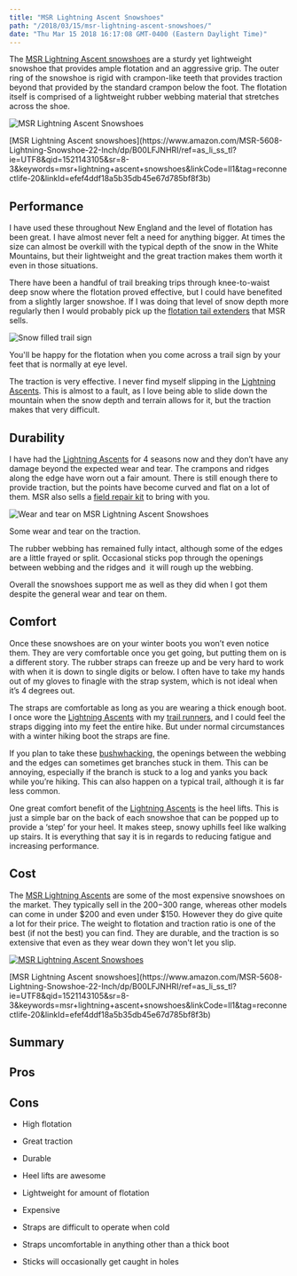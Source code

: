 ```yaml
---
title: "MSR Lightning Ascent Snowshoes"
path: "/2018/03/15/msr-lightning-ascent-snowshoes/"
date: "Thu Mar 15 2018 16:17:08 GMT-0400 (Eastern Daylight Time)"
---
```


The [MSR Lightning Ascent snowshoes](https://www.amazon.com/MSR-5608-Lightning-Snowshoe-22-Inch/dp/B00LFJNHRI/ref=as_li_ss_tl?ie=UTF8&qid=1521143105&sr=8-3&keywords=msr+lightning+ascent+snowshoes&linkCode=ll1&tag=reconnectlife-20&linkId=efef4ddf18a5b35db45e67d785bf8f3b) are a sturdy yet lightweight snowshoe that provides ample flotation and an aggressive grip. The outer ring of the snowshoe is rigid with crampon-like teeth that provides traction beyond that provided by the standard crampon below the foot. The flotation itself is comprised of a lightweight rubber webbing material that stretches across the shoe.

![MSR Lightning Ascent Snowshoes](http://reconnect.life/wp-content/uploads/2018/03/msr-lightning-ascent-500x375.jpg "MSR Lightning Ascent Snowshoes")

<Figcaption>[MSR Lightning Ascent snowshoes](https://www.amazon.com/MSR-5608-Lightning-Snowshoe-22-Inch/dp/B00LFJNHRI/ref=as_li_ss_tl?ie=UTF8&qid=1521143105&sr=8-3&keywords=msr+lightning+ascent+snowshoes&linkCode=ll1&tag=reconnectlife-20&linkId=efef4ddf18a5b35db45e67d785bf8f3b)</Figcaption>

## Performance

I have used these throughout New England and the level of flotation has been great. I have almost never felt a need for anything bigger. At times the size can almost be overkill with the typical depth of the snow in the White Mountains, but their lightweight and the great traction makes them worth it even in those situations.

There have been a handful of trail breaking trips through knee-to-waist deep snow where the flotation proved effective, but I could have benefited from a slightly larger snowshoe. If I was doing that level of snow depth more regularly then I would probably pick up the [flotation tail extenders](https://www.amazon.com/MSR-Lightning-Snowshoe-Tail-Black/dp/B00464GMB2/ref=as_li_ss_tl?s=sporting-goods&ie=UTF8&qid=1521143254&sr=1-2-fkmr1&keywords=msr+lightning+ascent+snowshoes+extensions&linkCode=ll1&tag=reconnectlife-20&linkId=046b08a1edb02d2b01a8d4885e05e3b0) that MSR sells. 

![Snow filled trail sign](http://reconnect.life/wp-content/uploads/2018/03/snow-filled-trail-sign-500x347.jpg "Snow filled trail sign")

<Figcaption>You'll be happy for the flotation when you come across a trail sign by your feet that is normally at eye level.</Figcaption>

The traction is very effective. I never find myself slipping in the [Lightning Ascents](https://www.amazon.com/MSR-5608-Lightning-Snowshoe-22-Inch/dp/B00LFJNHRI/ref=as_li_ss_tl?ie=UTF8&qid=1521143105&sr=8-3&keywords=msr+lightning+ascent+snowshoes&linkCode=ll1&tag=reconnectlife-20&linkId=efef4ddf18a5b35db45e67d785bf8f3b). This is almost to a fault, as I love being able to slide down the mountain when the snow depth and terrain allows for it, but the traction makes that very difficult.

## Durability

I have had the [Lightning Ascents](https://www.amazon.com/MSR-5608-Lightning-Snowshoe-22-Inch/dp/B00LFJNHRI/ref=as_li_ss_tl?ie=UTF8&qid=1521143105&sr=8-3&keywords=msr+lightning+ascent+snowshoes&linkCode=ll1&tag=reconnectlife-20&linkId=efef4ddf18a5b35db45e67d785bf8f3b) for 4 seasons now and they don’t have any damage beyond the expected wear and tear. The crampons and ridges along the edge have worn out a fair amount. There is still enough there to provide traction, but the points have become curved and flat on a lot of them. MSR also sells a [field repair kit](https://www.amazon.com/MSR-Snowshoe-Field-Maintenance-Kit/dp/B0010Y4VL4/ref=sr_1_fkmr1_3?s=sporting-goods&ie=UTF8&qid=1521143254&sr=1-3-fkmr1&keywords=msr+lightning+ascent+snowshoes+extensions) to bring with you.

![Wear and tear on MSR Lightning Ascent Snowshoes](http://reconnect.life/wp-content/uploads/2018/03/msr-lightning-ascent-wear-and-tear-462x500.jpg "Wear and tear on MSR Lightning Ascent Snowshoes")

<Figcaption>Some wear and tear on the traction.</Figcaption>

The rubber webbing has remained fully intact, although some of the edges are a little frayed or split. Occasional sticks pop through the openings between webbing and the ridges and  it will rough up the webbing.

Overall the snowshoes support me as well as they did when I got them despite the general wear and tear on them.

## Comfort

Once these snowshoes are on your winter boots you won’t even notice them. They are very comfortable once you get going, but putting them on is a different story. The rubber straps can freeze up and be very hard to work with when it is down to single digits or below. I often have to take my hands out of my gloves to finagle with the strap system, which is not ideal when it’s 4 degrees out.

The straps are comfortable as long as you are wearing a thick enough boot. I once wore the [Lightning Ascents](https://www.amazon.com/MSR-5608-Lightning-Snowshoe-22-Inch/dp/B00LFJNHRI/ref=as_li_ss_tl?ie=UTF8&qid=1521143105&sr=8-3&keywords=msr+lightning+ascent+snowshoes&linkCode=ll1&tag=reconnectlife-20&linkId=efef4ddf18a5b35db45e67d785bf8f3b) with my [trail runners](http://reconnect.life/2018/01/18/solomon-speed-cross-4/), and I could feel the straps digging into my feet the entire hike. But under normal circumstances with a winter hiking boot the straps are fine.

If you plan to take these [bushwhacking](http://reconnect.life/2018/02/14/passaconaway-whiteface-abandoned-trail-loop-from-the-north/), the openings between the webbing and the edges can sometimes get branches stuck in them. This can be annoying, especially if the branch is stuck to a log and yanks you back while you’re hiking. This can also happen on a typical trail, although it is far less common.

One great comfort benefit of the [Lightning Ascents](https://www.amazon.com/MSR-5608-Lightning-Snowshoe-22-Inch/dp/B00LFJNHRI/ref=as_li_ss_tl?ie=UTF8&qid=1521143105&sr=8-3&keywords=msr+lightning+ascent+snowshoes&linkCode=ll1&tag=reconnectlife-20&linkId=efef4ddf18a5b35db45e67d785bf8f3b) is the heel lifts. This is just a simple bar on the back of each snowshoe that can be popped up to provide a ‘step’ for your heel. It makes steep, snowy uphills feel like walking up stairs. It is everything that say it is in regards to reducing fatigue and increasing performance.

## Cost

The [MSR Lightning Ascents](https://www.amazon.com/MSR-5608-Lightning-Snowshoe-22-Inch/dp/B00LFJNHRI/ref=as_li_ss_tl?ie=UTF8&qid=1521143105&sr=8-3&keywords=msr+lightning+ascent+snowshoes&linkCode=ll1&tag=reconnectlife-20&linkId=efef4ddf18a5b35db45e67d785bf8f3b) are some of the most expensive snowshoes on the market. They typically sell in the $200-$300 range, whereas other models can come in under $200 and even under $150\. However they do give quite a lot for their price. The weight to flotation and traction ratio is one of the best (if not the best) you can find. They are durable, and the traction is so extensive that even as they wear down they won't let you slip.

[![MSR Lightning Ascent Snowshoes](http://reconnect.life/wp-content/uploads/2018/03/msr-lightning-ascent-product-500x355.jpg "MSR Lightning Ascent Snowshoes")](https://www.amazon.com/MSR-5608-Lightning-Snowshoe-22-Inch/dp/B00LFJNHRI/ref=as_li_ss_tl?ie=UTF8&qid=1521143105&sr=8-3&keywords=msr+lightning+ascent+snowshoes&linkCode=ll1&tag=reconnectlife-20&linkId=efef4ddf18a5b35db45e67d785bf8f3b)

<Figcaption>[MSR Lightning Ascent snowshoes](https://www.amazon.com/MSR-5608-Lightning-Snowshoe-22-Inch/dp/B00LFJNHRI/ref=as_li_ss_tl?ie=UTF8&qid=1521143105&sr=8-3&keywords=msr+lightning+ascent+snowshoes&linkCode=ll1&tag=reconnectlife-20&linkId=efef4ddf18a5b35db45e67d785bf8f3b)</Figcaption>

## Summary

## Pros

## Cons

* High flotation
* Great traction
* Durable
* Heel lifts are awesome
* Lightweight for amount of flotation

* Expensive
* Straps are difficult to operate when cold
* Straps uncomfortable in anything other than a thick boot
* Sticks will occasionally get caught in holes

